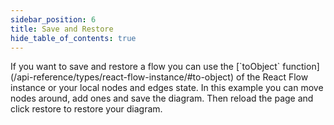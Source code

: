 ```yaml
---
sidebar_position: 6
title: Save and Restore
hide_table_of_contents: true
---
```



<ExampleLayout>
If you want to save and restore a flow you can use the [`toObject` function](/api-reference/types/react-flow-instance/#to-object) of the React Flow instance or your local nodes and edges state.
In this example you can move nodes around, add ones and save the diagram. Then reload the page and click restore to restore your diagram.

<ExampleViewer codePath="example-flows/SaveRestore" />
</ExampleLayout>
